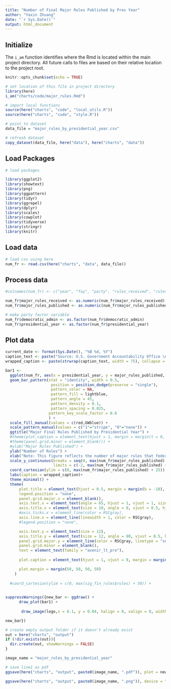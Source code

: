```yaml
---
title: "Number of Final Major Rules Published by Pres Year"
author: "Yaxin Zhuang"
date: "`r Sys.Date()`"
output: html_document
---
```


## Initialize

The `i_am` function identifies where the Rmd is located within the main project directory. All future calls to files are based on their relative location to the project root.

```r
knitr::opts_chunk$set(echo = TRUE)

# set location of this file in project directory
library(here)
i_am("charts/code/major_rules.Rmd")

# import local functions
source(here("charts", "code", "local_utils.R"))
source(here("charts", "code", "style.R"))

# point to dataset
data_file = "major_rules_by_presidential_year.csv"

# refresh dataset
copy_dataset(data_file, here("data"), here("charts", "data"))

```

## Load Packages

```r

# load packages

library(ggplot2)
library(showtext)
library(png)
library(ggpattern)
library(tidyr)
library(ggrepel)
library(dplyr)
library(scales)
library(cowplot)
library(tidyverse)
library(stringr)
library(knitr) 
```

## Load data

```r

# load csv using here
num_fr <- read.csv(here("charts", "data", data_file))

```

## Process data

```r

#colnames(num_fr) <- c("year", "fay", "party", "rules_received", "rules_published")

num_fr$major_rules_received <- as.numeric(num_fr$major_rules_received)
num_fr$major_rules_published <- as.numeric(num_fr$major_rules_published)

# make party factor variable
num_fr$democratic_admin <- as.factor(num_fr$democratic_admin)
num_fr$presidential_year <- as.factor(num_fr$presidential_year)

```

## Plot data

```r
current_date <- format(Sys.Date(), "%B %d, %Y")
caption_text <- paste("Source: U.S. Government Accountability Office \n\nUpdated:", current_date)
wrapped_caption <- paste(strwrap(caption_text, width = 75), collapse = "\n")

bar1 <-
  ggplot(num_fr, aes(x = presidential_year, y = major_rules_published, fill = democratic_admin, pattern = democratic_admin,family = "avenir_lt_pro")) +
  geom_bar_pattern(stat = "identity", width = 0.5,
                    position = position_dodge(preserve = "single"),
                    pattern_color = NA,
                    pattern_fill = lightblue,
                    pattern_angle = 45,
                    pattern_density = 0.1,
                    pattern_spacing = 0.025,
                   pattern_key_scale_factor = 0.6
                   ) +
  scale_fill_manual(values = c(red,GWblue)) +
  scale_pattern_manual(values = c("1"="stripe", "0"="none")) +
  ggtitle("Major Final Rules Published by Presidential Year") +
  #theme(plot.caption = element_text(hjust = 1, margin = margin(t = 0, l = 36, b = 50, unit = "pt"))) +
  #theme(panel.grid.minor = element_blank()) +
  #ylab("Major Rules Published") +
  ylab("Number of Rules") +
  xlab("Note: This figure reflects the number of major rules that federal agencies submitted to the Government Accountability Office as required by the Congressional \nReview Act during each presidential year. The data may not match the number of major rules published in the Federal Register. \n") +
  scale_y_continuous(breaks = seq(0, max(num_fr$major_rules_published) + 25, by = 25), expand = c(0, 0),
                     limits = c(-2, max(num_fr$major_rules_published) + 25)) +
  coord_cartesian(ylim = c(0, max(num_fr$major_rules_published) + 25)) + # move thicker bottom x-axisx to 0 line
  labs(caption = wrapped_caption)+
  theme_minimal() +
  theme(
      plot.title = element_text(hjust = 0.5, margin = margin(b = -10), size = 20),
      legend.position = "none",
      panel.grid.major.x = element_blank(),
      axis.text.x = element_text(angle = 65, hjust = 1, vjust = 1, size = 12),
      axis.title.x = element_text(size = 10, angle = 0, vjust = 0.5, hjust = 0, margin = margin(t = 10)),
      #axis.ticks.x = element_line(color = RSCgray),
      axis.line.x = element_line(linewidth = 1, color = RSCgray),
      #legend.position = "none",

      axis.text.y = element_text(size = 12),
      axis.title.y = element_text(size = 12, angle = 90, vjust = 0.5, hjust = 0.5, margin = margin(r = 20)),# modified margin to adjust the space between title and y-axis 
      panel.grid.major.y = element_line(color = RSCgray, linetype = "solid", linewidth = 0.50),
      panel.grid.minor = element_blank(),
      text = element_text(family = "avenir_lt_pro"),
      
      plot.caption = element_text(hjust = 1, vjust = 0, margin = margin(t = 10, l = 6, unit = "pt"), size = 11),

      plot.margin = margin(50, 50, 50, 50)
    )
  
  #coord_cartesian(ylim = c(0, max(sig_fin_rules$rules) + 50)) +
  


```

```r
suppressWarnings({new_bar <- ggdraw() +
      draw_plot(bar1) +
      
       draw_image(logo,x = 0.1, y = 0.04, halign = 0, valign = 0, width = 0.2)

new_bar})
```

```r
# create empty output folder if it doesn't already exist
out = here("charts", "output")
if (!dir.exists(out)){
  dir.create(out, showWarnings = FALSE)
}

image_name = "major_rules_by_presidential_year"

# save line1 as pdf
ggsave(here("charts", "output", paste0(image_name, ".pdf")), plot = new_bar, width = 12, height = 9, dpi = 300)

ggsave(here("charts", "output", paste0(image_name, ".png")), device = "png", plot = new_bar, width = 1200, height = 900, units = "px", dpi = 96, bg = "white")

```
